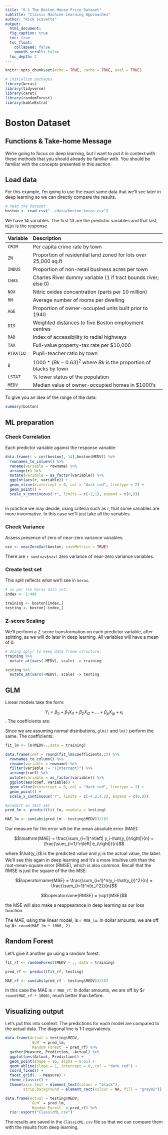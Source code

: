 ```yaml
---
title: "0.1 The Boston House Price Dataset"
subtitle: "Classic Machine Learning Approaches"
author: "Rick Scavetta"
output:
  html_document:
  fig_caption: true
  toc: true
  toc_float:
    collapsed: false
    smooth_scroll: false
  toc_depth: 2
---
```


```r
knitr::opts_chunk$set(echo = TRUE, cache = TRUE, eval = TRUE)

# Initialize packages
library(keras)
library(tidyverse)
library(caret)
library(randomForest)
library(kableExtra)
```

# Boston Dataset {.tabset .tabset-fade .tabset-pills}

## Functions & Take-home Message

We're going to focus on deep learning, but I want to put it in context with these methods that you should already be familiar with. You should be familiar with the concepts presented in this section.

## Load data

For this example, I'm going to use the exact same data that we'll see later in deep learning so we can directly compare the results.

```r
# Read the dataset
boston <- read.csv("../data/boston_keras.csv")
```

We have 14 variables. The first 13 are the predictor variables and that last, `MEDV` is the response

| Variable  | Description                                                               |
|:----------|:--------------------------------------------------------------------------|
| `CRIM`    | Per capita crime rate by town                                             |
| `ZN`      | Proportion of residential land zoned for lots over 25,000 sq.ft           |
| `INDUS`   | Proportion of non-retail business acres per town                          |
| `CHAS`    | Charles River dummy variable (1 if tract bounds river; else 0)            |
| `NOX`     | Nitric oxides concentration (parts per 10 million)                        |
| `RM`      | Average number of rooms per dwelling                                      |
| `AGE`     | Proportion of owner-occupied units built prior to 1940                    |
| `DIS`     | Weighted distances to five Boston employment centres                      |
| `RAD`     | Index of accessibility to radial highways                                 |
| `TAX`     | Full-value property-tax rate per $10,000                                  |
| `PTRATIO` | Pupil-teacher ratio by town                                               |
| `B`       | $1000 * (Bk - 0.63)^2$ where $Bk$ is the proportion of blacks by town |
| `LSTAT`   | % lower status of the population                                          |
| `MEDV`    | Median value of owner-occupied homes in $1000’s                           |

To give you an idea of the range of the data:

```r
summary(boston)
```

## ML preparation

### Check Correlation

Each predictor variable against the response variable:

```r

data.frame(r = cor(boston[,-14],boston$MEDV)) %>% 
  rownames_to_column() %>% 
  rename(variable = rowname) %>% 
  arrange(r) %>% 
  mutate(variable = as_factor(variable)) %>% 
  ggplot(aes(r, variable)) +
  geom_vline(xintercept = 0, col = "dark red", linetype = 2) +
  geom_point() +
  scale_x_continuous("r", limits = c(-1,1), expand = c(0,0))
  
```

In practice we may decide, using criteria such as r, that some variables are more invormative. In this case we'll just take all the variables.

### Check Variance

Assess presence of zero of near-zero variance variables:

```r
nzv <- nearZeroVar(boston, saveMetrics = TRUE)
```

There are `r sum(nzv$nzv)` zero variance of near-zero variance variables.

### Create test set

This split reflects what we'll see in `keras`.

```r
# as per the keras data set:
index <- 1:404

training <- boston[index,]
testing <- boston[-index,]
```

### Z-score Scaling

We'll perform a Z-score transformation on each predictor variable, after splitting, as we will do later in deep learning. All variables will have a mean of 0.

```r
# Using dplyr to keep data frame structure:
training %>% 
  mutate_at(vars(-MEDV), scale) -> training

testing %>% 
  mutate_at(vars(-MEDV), scale) -> testing
```

## GLM

Linear models take the form:

$$Y_i = \beta_0 + \beta_1 X_{i1} + \beta_2 X_{i2} + \ldots + \beta_p X_{ip} + \epsilon_i$$. The coefficients are:

Since we are assuming normal distributions, `glm()` and `lm()` perform the same. The coefficients:

```r
fit_lm <- lm(MEDV~.,data = training)
```


```r
data.frame(coef = round(fit_lm$coefficients,2)) %>% 
  rownames_to_column() %>% 
  rename(variable = rowname) %>% 
  filter(variable != "(Intercept)") %>%  
  arrange(coef) %>% 
  mutate(variable = as_factor(variable)) %>% 
  ggplot(aes(coef, variable)) +
  geom_vline(xintercept = 0, col = "dark red", linetype = 2) +
  geom_point() +
  scale_x_continuous("r", limits = c(-4.2,4.2), expand = c(0,0))
```



```r
#predict on test set
pred_lm <- predict(fit_lm, newdata = testing)

MAE_lm <- sum(abs(pred_lm - testing$MEDV))/102
```

Our measure for the error will be the mean absolute error (MAE):

$$\mathrm{MAE} = \frac{\sum_{i=1}^n\left| y_i-\hat{y_i}\right|}{n} = \frac{\sum_{i=1}^n\left| e_i\right|}{n}$$

where $\hat{y_i}$ is the predicted value and $y_i$ is the actual value, the label. We'll see this again in deep learning and it's a more intuitive unit than the root-mean-square error (RMSE), which is also common. Recall that the RMSE is just the square of the the MSE:

$$\operatorname{MSE} = \frac{\sum_{i=1}^n(y_i-\hat{y_i})^2}{n} = \frac{\sum_{i=1}^n{e_i^2}}{n}$$

$$\operatorname{RMSE} = \sqrt{MSE}$$

the MSE will also make a reappearance in deep learning as our loss function.

The MAE, using the linear model, is `r MAE_lm`. In dollar amounts, we are off by $`r round(MAE_lm * 1000, 2)`.

## Random Forest

Let's give it another go using a random forest.

```r
fit_rf <- randomForest(MEDV ~ ., data = training)

pred_rf <- predict(fit_rf, testing)

MAE_rf <- sum(abs(pred_rf - testing$MEDV))/102

```

In this case the MAE is `r MAE_rf`. In dollar amounts, we are off by $`r round(MAE_rf * 1000)`, much better than before.

## Visualizing output

Let's put this into context. The predictions for each model are compared to the actual data. The diagonal line is 1:1 equivalency.

```r
data.frame(Actual = testing$MEDV,
           `GLM` = pred_lm,
           `Random Forest` = pred_rf) %>% 
  gather(Measure, Prediction, -Actual) %>% 
  ggplot(aes(Actual, Prediction)) +
  geom_point(shape = 16, alpha = 0.65) +
  geom_abline(slope = 1, intercept = 0, col = "dark red") +
  coord_fixed() +
  facet_grid(. ~ Measure) +
  theme_classic() +
  theme(axis.text = element_text(colour = "black"),
        strip.background = element_rect(colour = NA, fill = "gray92"))
```

```r
data.frame(Actual = testing$MEDV,
           `GLM` = pred_lm,
           `Random Forest` = pred_rf) %>% 
  rio::export("ClassicML.csv")
```

The results are saved in the `ClassicML.csv` file so that we can compare them with the results from deep learning.